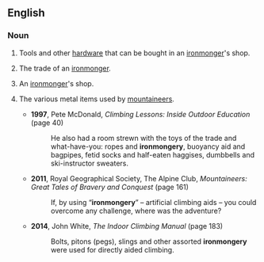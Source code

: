 ==English==

===Noun===
{{en-noun|~|ironmongeries}}

# {{lb|en|dated|British|uncountable}} Tools and other [[hardware]] that can be bought in an [[ironmonger]]'s shop.
# {{lb|en|British|uncountable}} The trade of an [[ironmonger]].
# {{lb|en|British|countable}} An [[ironmonger]]'s shop.
# {{lb|en|slang|uncountable}} The various metal items used by [[mountaineer]]s.
#* '''1997''', Pete McDonald, ''Climbing Lessons: Inside Outdoor Education'' (page 40)
#*: He also had a room strewn with the toys of the trade and what-have-you: ropes and '''ironmongery''', buoyancy aid and bagpipes, fetid socks and half-eaten haggises, dumbbells and ski-instructor sweaters.
#* '''2011''', Royal Geographical Society, ‎The Alpine Club, ''Mountaineers: Great Tales of Bravery and Conquest'' (page 161)
#*: If, by using “'''ironmongery'''” – artificial climbing aids – you could overcome any challenge, where was the adventure?
#* '''2014''', John White, ''The Indoor Climbing Manual'' (page 183)
#*: Bolts, pitons (pegs), slings and other assorted '''ironmongery''' were used for directly aided climbing.